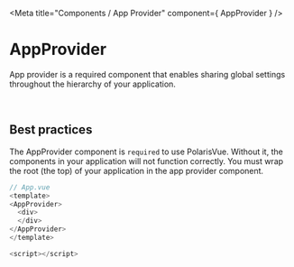 
<Meta
  title="Components / App Provider"
  component={ AppProvider }
/>

# AppProvider

App provider is a required component that enables sharing global settings throughout the hierarchy of your application.

<br/>

## Best practices
The AppProvider component is `required` to use PolarisVue. Without it, the components in your application will not function correctly. You must wrap the root (the top) of your application in the app provider component.

```javascript
// App.vue
<template>
<AppProvider>
  <div>
  </div>
</AppProvider>
</template>

<script></script>
```
